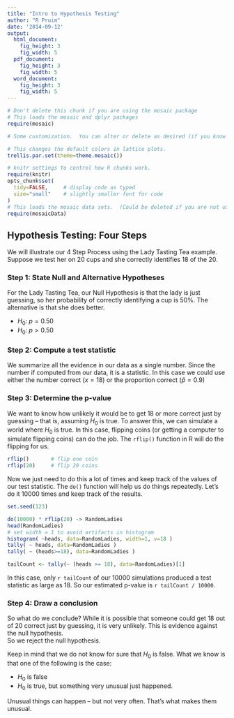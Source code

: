 ```yaml
---
title: "Intro to Hypothesis Testing"
author: "R Pruim"
date: '2014-09-12'
output:
  html_document:
    fig_height: 3
    fig_width: 5
  pdf_document:
    fig_height: 3
    fig_width: 5
  word_document:
    fig_height: 3
    fig_width: 5
---
```



```r
# Don't delete this chunk if you are using the mosaic package
# This loads the mosaic and dplyr packages
require(mosaic)
```

```r
# Some customization.  You can alter or delete as desired (if you know what you are doing).

# This changes the default colors in lattice plots.
trellis.par.set(theme=theme.mosaic())  

# knitr settings to control how R chunks work.
require(knitr)
opts_chunk$set(
  tidy=FALSE,     # display code as typed
  size="small"    # slightly smaller font for code
)
# This loads the mosaic data sets.  (Could be deleted if you are not using them.)
require(mosaicData)   
```

## Hypothesis Testing: Four Steps

We will illustrate our 4 Step Process using the Lady Tasting Tea example.  Suppose we test her on 20 cups and she correctly identifies 18 of the 20.


### Step 1: State Null and Alternative Hypotheses

For the Lady Tasting Tea, our Null Hypothesis is that the lady is 
just guessing, so her probability of correctly identifying a cup
is 50%.  The alternative is that she does better.

 * $H_0$: $p=0.50$
 * $H_0$: $p>0.50$

### Step 2: Compute a test statistic

We summarize all the evidence in our data as a single number.  Since the number if computed from our data, it is a statistic.  In this case we could use either the number correct ($x=18$) or the proportion correct ($\hat p = 0.9)$

### Step 3: Determine the p-value

We want to know how unlikely it would be to get 18 or more correct just by guessing -- that is, assuming $H_0$ is true.  To answer this, we can simulate a world where $H_0$ is true.  In this case, flipping coins (or getting a computer to simulate flipping coins) can do the job.  The `rflip()` function in R will do the flipping for us.

```r
rflip()       # flip one coin
rflip(20)     # flip 20 coins
```

Now we just need to do this a lot of times and keep track of the values of our test statistic.  The `do()` function will help us
do things repeatedly.  Let's do it 10000 times and keep track of the results.

```r
set.seed(123)
```
```r
do(10000) * rflip(20) -> RandomLadies
head(RandomLadies)
# set width = 1 to avoid artifacts in histogram
histogram( ~heads, data=RandomLadies, width=1, v=18 )
tally( ~ heads, data=RandomLadies )
tally( ~ (heads>=18), data=RandomLadies )
```

```r
tailCount <- tally(~ (heads >= 18), data=RandomLadies)[1]
```

In this case, only `r tailCount` of our 10000 simulations produced a test statistic as large as 18.  So our estimated p-value is  `r tailCount / 10000`.

### Step 4: Draw a conclusion

So what do we conclude?  While it is possible that someone could get 18 out of 20 correct just by guessing, it is very unlikely. This is evidence against the null hypothesis.  
So we reject the null hypothesis.  

Keep in mind that we do not know for sure that $H_0$ is false.  What we know is that one of the following is the case:

 * $H_0$ is false
 * $H_0$ is true, but something very unusual just happened.
 
Unusual things can happen -- but not very often.  That's what makes them unusual.


